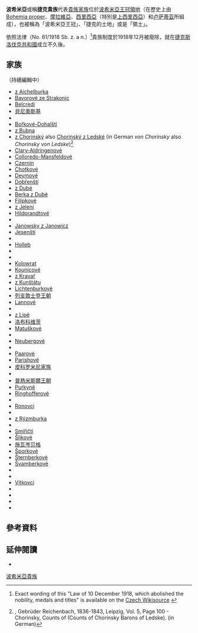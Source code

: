 '''波希米亞'''或稱'''捷克貴族'''代表[[貴族|貴族家族]]位於[[波希米亞王冠領地|波希米亞王冠領地]]（在歷史上由 [[波希米亚|Bohemia proper]]、[[摩拉維亞|摩拉維亞]]、[[西里西亞|西里西亞]]（特別是[[上西里西亞|上西里西亞]]）和[[卢萨蒂亚|卢萨蒂亚]]所組成），也被稱為「波希米亞王冠」、「捷克的土地」或是「{{link-en|神聖瓦茨拉夫的王冠|Crown of Saint Wenceslas}}領土」。

依照法律（No. 61/1918 Sb. z. a n.）<ref>Exact wording of this "Law of 10 December 1918, which abolished the nobility, medals and titles" is available on the [http://cs.wikisource.org/wiki/Z%C3%A1kon_ze_dne_10._prosince_1918,_j%C3%ADm%C5%BE_zru%C5%A1uj%C3%AD_se_%C5%A1lechtictv%C3%AD,_%C5%99%C3%A1dy_a_tituly Czech Wikisource] {{Wayback|url=http://cs.wikisource.org/wiki/Z%C3%A1kon_ze_dne_10._prosince_1918,_j%C3%ADm%C5%BE_zru%C5%A1uj%C3%AD_se_%C5%A1lechtictv%C3%AD,_%C5%99%C3%A1dy_a_tituly |date=20200809034951 }}</ref>貴族制度於1918年12月被廢除，就在[[捷克斯洛伐克|捷克斯洛伐克共和國]]成立不久後。

== 家族 ==
（持續編輯中）
* [[House_of_Aichelburg|z Aichelburka]]
* [[Bavorové_ze_Strakonic|Bavorové ze Strakonic]]
* [[House_of_Belcredi|Belcredi]]
*  [[貝尼奧斯基|貝尼奧斯基]]
* {{link-en|Bibra|Bibra family}}
* [[House_of_Bořek-Dohalský|Bořkové-Dohalští]]
* [[House_of_Bubno|z Bubna]]
* [[z_Chorinský|z Chorinský]] also [[Chorinský_z_Ledské|Chorinský z Ledské]] (in German ''von Chorinsky'' also ''Chorinsky von Ledske'')<ref name="NPAL-CL">{{link-de|Neues Preussisches Adels-Lexicon (New Prussian nobility encyclopedia)|Neues preussisches Adelslexicon}}, Gebrüder Reichenbach, 1836-1843, Leipzig, Vol. 5, Page 100 - Chorinsky, Counts of (Counts of Chorinsky Barons of Ledske). (in German)</ref>
* [[Clary-Aldringen|Clary-Aldringenové]]
* [[Colloredo-Mannsfeld|Colloredo-Mansfeldové]]
* [[Czernin|Czernin]]
* [[Chotek_family|Chotkové]]
* [[House_of_Deym|Deymové]]
* [[House_of_Dobrzensky|Dobřenští]]
* [[House_of_Dubá|z Dubé]]
* [[Berka_z_Dubé|Berka z Dubé]]
* [[House_of_Filípek|Filípkové]]
* [[House_of_Gelenj|z Jelení]]
* [[House_of_Hildprandt|Hildprandtové]]
* {{link-en|Jankovský z Vlašimi|Jankovský z Vlašimi}}
* [[Janowsky_z_Janowicz|Janowsky z Janowicz]]
* [[耶辛斯基家族|Jesenští]]
* {{link-en|Harrach|Harrach}}
* [[House_of_Holleb|Holleb]]
* {{link-en|Kálnokyové|Kálnoky family}}
* {{link-en|Kinští|House of Kinsky}}
* [[House_of_Kolowrat|Kolowrat]]
* [[House_of_Kaunitz|Kounicové]]
* [[House_of_Krawarn|z Kravař]]
* [[House_of_Kunštát|z Kunštátu]]
* [[House_of_Lichtenburg|Lichtenburkové]]
* [[列支敦士登王朝|列支敦士登王朝]]
* [[House_of_Lanna|Lannové]]
* {{link-en|Lichnowsky|Prince Lichnowsky}}
* [[House_of_Lipá|z Lipé]]
* [[洛布科维茨亲王|洛布科维茨]]
* [[House_of_Matuschka|Matuškové]]
* {{link-en|z Mitrovic|House Wratislaw of Mitrovic}}
* [[House_of_Neuberg|Neubergové]]
* {{link-en|Nosticové|Nostitz (family)}}
* [[House_of_Paar|Paarové]]
* [[House_of_Parish|Parishové]]
* [[皮科罗米尼家族|皮科罗米尼家族]]
* {{link-en|z Poděbrad|Podiebrad family}}
* [[普熱米斯爾王朝|普熱米斯爾王朝]]
* [[Purkyne|Purkyně]]
* [[House_of_Ringhoffer|Ringhofferové]]
* {{link-en|Rohanové|House of Rohan}}
* [[Ronows|Ronovci]]
* {{link-en|Rosenberg|House of Rosenberg}}
* [[House_of_Rýzmburk|z Rýzmburka]]
* {{link-en|Slavník dynasty|Slavník dynasty}}
* [[House_of_Smiřický|Smiřičtí]]
* [[House_of_Schlick|Šlikové]]
* [[施瓦岑贝格统治者列表|施瓦岑贝格]]
* [[House_of_Sporck|Šporkové]]
* [[House_of_Sternberg|Šternberkové]]
* [[House_of_Švamberk|Švamberkové]]
* {{link-en|Thun-Hohenstein|Thun-Hohenstein}}
* {{link-en|Waldstein|Waldstein family}}
* [[Witikonides|Vítkovci]]
* {{link-en|z Vlašimi|House of Vlašim}}
* {{link-en|Vršovci|Vršovci}}
* {{link-en|Zedwitzové|House of Zedtwitz}}
* {{link-en|Žerotínové|House of Zierotin}}

== 參考資料 ==
{{reflist}}

== 延伸閱讀 ==
* {{cite book|title= Der böhmische Adel|trans_title= Bohemian Aristocracy|first= Rudolf Johann|last= von Meraviglia-Crivelli|authorlink= |publisher= Bauer und Raspe|location= Nürnberg|year= 1886年|9= |language= de|isbn= |pages= |page= |accessdate= 2012年10月26日|url= http://www.historie.hranet.cz/heraldika/pdf/meraviglia1886|deadurl= yes|archiveurl= https://web.archive.org/web/20120218140952/http://www.historie.hranet.cz/heraldika/pdf/meraviglia1886|archivedate= 2012年2月18日}}

[[Category:波希米亞貴族|]]